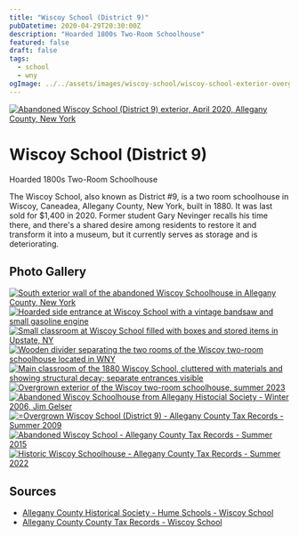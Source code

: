 ```yaml
---
title: "Wiscoy School (District 9)"
pubDatetime: 2020-04-29T20:30:00Z
description: "Hoarded 1800s Two-Room Schoolhouse"
featured: false
draft: false
tags:
  - school
  - wny
ogImage: ../../assets/images/wiscoy-school/wiscoy-school-exterior-overgrown-summer-2023.jpg
---
```






<a href={heroImage.src} className="glightbox" data-title="Abandoned Exterior of Wiscoy School - April 2020">
  <Image 
    src={heroImage} 
    alt="Abandoned Wiscoy School (District 9) exterior, April 2020, Allegany County, New York" 
    style={{width: '100%', borderRadius: '8px', margin: '2rem 0'}}
    quality={85}
    loading="eager"
    fetchpriority="high"
  />
</a>

# Wiscoy School (District 9)

Hoarded 1800s Two-Room Schoolhouse

The Wiscoy School, also known as District #9, is a two room schoolhouse in Wiscoy, Caneadea, Allegany County, New York, built in 1880. It was last sold for $1,400 in 2020. Former student Gary Nevinger recalls his time there, and there's a shared desire among residents to restore it and transform it into a museum, but it currently serves as storage and is deteriorating.

## Photo Gallery

<div className="gallery gallery--two">

<a href={exterior1.src} className="glightbox gallery-item" data-gallery="wiscoy-school" data-title="South Exterior Wall">
  <Image 
    src={exterior1} 
    alt="South exterior wall of the abandoned Wiscoy Schoolhouse in Allegany County, New York" 
    className="gallery-image" 
    style={{width: '100%', height: '250px', objectFit: 'cover', borderRadius: '8px', transition: 'transform 0.3s ease'}}
    quality={75}
    widths={[300, 600, 900]}
    sizes="(max-width: 480px) 100vw, (max-width: 768px) 50vw, 33vw"
    loading="eager"
    fetchpriority="high"
  />
</a>

<a href={interior1.src} className="glightbox gallery-item" data-gallery="wiscoy-school" data-title="Side Entrance Interior - Vintage Bandsaw and OHV Engine">
  <Image 
    src={interior1} 
    alt="Hoarded side entrance at Wiscoy School with a vintage bandsaw and small gasoline engine" 
    className="gallery-image" 
    style={{width: '100%', height: '250px', objectFit: 'cover', borderRadius: '8px', transition: 'transform 0.3s ease'}}
    quality={75}
    widths={[300, 600, 900]}
    sizes="(max-width: 480px) 100vw, (max-width: 768px) 50vw, 33vw"
    loading="lazy"
  />
</a>

<a href={interior2.src} className="glightbox gallery-item" data-gallery="wiscoy-school" data-title="Small Class Room">
  <Image 
    src={interior2} 
    alt="Small classroom at Wiscoy School filled with boxes and stored items in Upstate, NY" 
    className="gallery-image" 
    style={{width: '100%', height: '250px', objectFit: 'cover', borderRadius: '8px', transition: 'transform 0.3s ease'}}
    quality={75}
    widths={[300, 600, 900]}
    sizes="(max-width: 480px) 100vw, (max-width: 768px) 50vw, 33vw"
    loading="lazy"
  />
</a>

<a href={interior3.src} className="glightbox gallery-item" data-gallery="wiscoy-school" data-title="Classroom Divider">
  <Image 
    src={interior3} 
    alt="Wooden divider separating the two rooms of the Wiscoy two-room schoolhouse located in WNY" 
    className="gallery-image" 
    style={{width: '100%', height: '250px', objectFit: 'cover', borderRadius: '8px', transition: 'transform 0.3s ease'}}
    quality={75}
    widths={[300, 600, 900]}
    sizes="(max-width: 480px) 100vw, (max-width: 768px) 50vw, 33vw"
    loading="lazy"
  />
</a>

<a href={interior4.src} className="glightbox gallery-item" data-gallery="wiscoy-school" data-title="Hoarded Main Class Room - Seperate Entrances">
  <Image 
    src={interior4} 
    alt="Main classroom of the 1880 Wiscoy School, cluttered with materials and showing structural decay; separate entrances visible" 
    className="gallery-image" 
    style={{width: '100%', height: '250px', objectFit: 'cover', borderRadius: '8px', transition: 'transform 0.3s ease'}}
    quality={75}
    widths={[300, 600, 900]}
    sizes="(max-width: 480px) 100vw, (max-width: 768px) 50vw, 33vw"
    loading="lazy"
  />
</a>

<a href={exterior2.src} className="glightbox gallery-item" data-gallery="wiscoy-school" data-title="Summer 2023 - Overgrown Exterior">
  <Image 
    src={exterior2} 
    alt="Overgrown exterior of the Wiscoy two-room schoolhouse, summer 2023" 
    className="gallery-image" 
    style={{width: '100%', height: '250px', objectFit: 'cover', borderRadius: '8px', transition: 'transform 0.3s ease'}}
    quality={75}
    widths={[300, 600, 900]}
    sizes="(max-width: 480px) 100vw, (max-width: 768px) 50vw, 33vw"
    loading="lazy"
  />
</a>

<a href={historic1.src} className="glightbox gallery-item" data-gallery="wiscoy-school" data-title="Winter 2006 *Photo by Jim Gelser*">
  <Image 
    src={historic1} 
    alt="Abandoned Wiscoy Schoolhouse from Allegany Histocial Society - Winter 2006, Jim Gelser" 
    className="gallery-image" 
    style={{width: '100%', height: '250px', objectFit: 'cover', borderRadius: '8px', transition: 'transform 0.3s ease'}}
    quality={75}
    widths={[300, 600, 900]}
    sizes="(max-width: 480px) 100vw, (max-width: 768px) 50vw, 33vw"
    loading="lazy"
  />
</a>

<a href={historic2.src} className="glightbox gallery-item" data-gallery="wiscoy-school" data-title="August 2009 *Image Courtesy of Allegany County*">
  <Image 
    src={historic2} 
    alt="=Overgrown Wiscoy School (District 9) - Allegany County Tax Records - Summer 2009" 
    className="gallery-image" 
    style={{width: '100%', height: '250px', objectFit: 'cover', borderRadius: '8px', transition: 'transform 0.3s ease'}}
    quality={75}
    widths={[300, 600, 900]}
    sizes="(max-width: 480px) 100vw, (max-width: 768px) 50vw, 33vw"
    loading="lazy"
  />
</a>

<a href={historic3.src} className="glightbox gallery-item" data-gallery="wiscoy-school" data-title="July 2015 *Image Courtesy of Allegany County*">
  <Image 
    src={historic3} 
    alt="Abandoned Wiscoy School - Allegany County Tax Records - Summer 2015" 
    className="gallery-image" 
    style={{width: '100%', height: '250px', objectFit: 'cover', borderRadius: '8px', transition: 'transform 0.3s ease'}}
    quality={75}
    widths={[300, 600, 900]}
    sizes="(max-width: 480px) 100vw, (max-width: 768px) 50vw, 33vw"
    loading="lazy"
  />
</a>

<a href={historic4.src} className="glightbox gallery-item" data-gallery="wiscoy-school" data-title="June 2022 *Image Courtesy of Allegany County*">
  <Image 
    src={historic4} 
    alt="Historic Wiscoy Schoolhouse - Allegany County Tax Records - Summer 2022" 
    className="gallery-image" 
    style={{width: '100%', height: '250px', objectFit: 'cover', borderRadius: '8px', transition: 'transform 0.3s ease'}}
    quality={75}
    widths={[300, 600, 900]}
    sizes="(max-width: 480px) 100vw, (max-width: 768px) 50vw, 33vw"
    loading="lazy"
  />
</a>

</div>

## Sources

- [Allegany County Historical Society - Hume Schools - Wiscoy School](https://www.alleganyhistory.org/places/schools/f-j238/town-of-hume/1726-wiscoy-school-district-9)
- [Allegany County County Tax Records - Wiscoy School](https://www.alleganyco.gov/departments/real-property/)